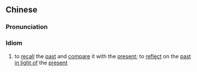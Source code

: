 {{also|忆昔抚今}}
==Chinese==
{{zh-forms|s=忆昔抚今}}

===Pronunciation===
{{zh-pron
|m=yì昔fǔjīn
|c=jik1 sik1 fu2 gam1
|cat=cy
}}

===Idiom===
{{zh-idiom}}

# to [[recall]] the [[past]] and [[compare]] it with the [[present]]; to [[reflect]] on the [[past]] [[in light of]] the [[present]]